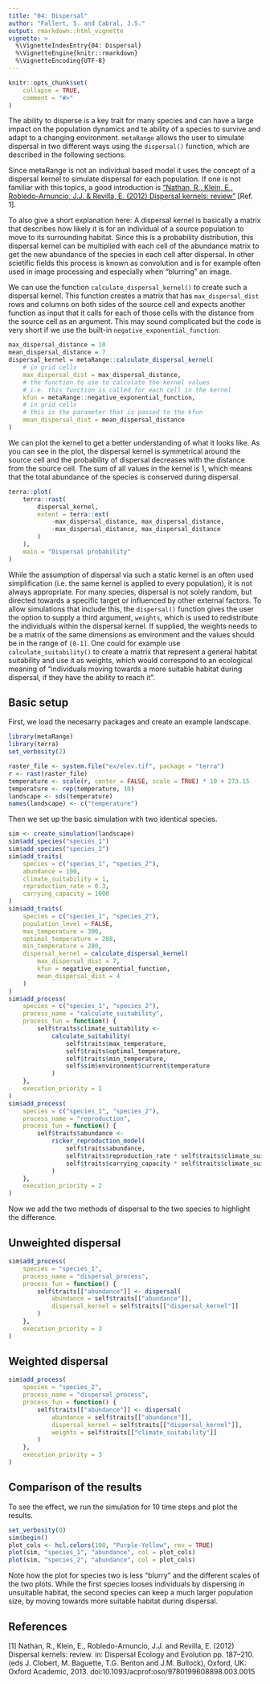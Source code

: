 ```yaml
---
title: "04: Dispersal"
author: "Fallert, S. and Cabral, J.S."
output: rmarkdown::html_vignette
vignette: >
  %\VignetteIndexEntry{04: Dispersal}
  %\VignetteEngine{knitr::rmarkdown}
  %\VignetteEncoding{UTF-8}
---
```


```r
knitr::opts_chunk$set(
    collapse = TRUE,
    comment = "#>"
)
```
The ability to disperse is a key trait for many species and can have a large impact on the population dynamics and te ability of a species to survive and adapt to a changing environment.
`metaRange` allows the user to simulate dispersal in two different ways using the `dispersal()` function, which are described in the following sections.

Since metaRange is not an individual based model it uses the concept of a dispersal kernel to simulate dispersal for each population.
If one is not familiar with this topics, a good introduction is ["Nathan, R., Klein, E., Robledo-Arnuncio, J.J. & Revilla, E. (2012) Dispersal kernels: review"](https://doi.org/10.1093/acprof%3Aoso/9780199608898.003.0015) [Ref. 1].

To also give a short explanation here: A dispersal kernel is basically a matrix that describes how likely it is for an individual of a source population to move to its surrounding habitat.
Since this is a probability distribution, this dispersal kernel can be multiplied with each cell of the abundance matrix to get the new abundance of the species in each cell after dispersal.
In other scietific fields this process is known as convolution and is for example often used in image processing and especially when "blurring" an image.

We can use the function `calculate_dispersal_kernel()` to create such a dispersal kernel.
This function creates a matrix that has `max_dispersal_dist` rows and columns on both sides of the source cell and expects another function as input that it calls for each of those cells with the distance from the source cell as an argument.
This may sound complicated but the code is very short if we use the built-in `negative_exponential_function`:

```r
max_dispersal_distance = 10
mean_dispersal_distance = 7
dispersal_kernel = metaRange::calculate_dispersal_kernel(
    # in grid cells
    max_dispersal_dist = max_dispersal_distance,
    # the function to use to calculate the kernel values
    # i.e. this function is called for each cell in the kernel
    kfun = metaRange::negative_exponential_function,
    # in grid cells
    # this is the parameter that is passed to the kfun
    mean_dispersal_dist = mean_dispersal_distance
)
```

We can plot the kernel to get a better understanding of what it looks like.
As you can see in the plot, the dispersal kernel is symmetrical around the source cell and the probability of dispersal decreases with the distance from the source cell.
The sum of all values in the kernel is 1, which means that the total abundance of the species is conserved during dispersal.
```r
terra::plot(
    terra::rast(
        dispersal_kernel,
        extent = terra::ext(
            -max_dispersal_distance, max_dispersal_distance,
            -max_dispersal_distance, max_dispersal_distance
        )
    ),
    main = "Dispersal probability"
)
```

While the assumption of dispersal via such a static kernel is an often used simplification  (i.e. the same kernel is applied to every population), it is not always appropriate.
For many species, dispersal is not solely random, but directed towards a specific target or influenced by other external factors.
To allow simulations that include this, the `dispersal()` function gives the user the option to supply a third argument, `weights`, which is used to redistribute the individuals within the dispersal kernel.
If supplied, the weights needs to be a matrix of the same dimensions as environment and the values should be in the range of `[0-1]`.
One could for example use `calculate_suitability()` to create a matrix that represent a general habitat suitability and use it as weights, which would correspond to an ecological meaning of "individuals moving towards a more suitable habitat during dispersal, if they have the ability to reach it".


## Basic setup
First, we load the necesarry packages and create an example landscape.
```r
library(metaRange)
library(terra)
set_verbosity(2)

raster_file <- system.file("ex/elev.tif", package = "terra")
r <- rast(raster_file)
temperature <- scale(r, center = FALSE, scale = TRUE) * 10 + 273.15
temperature <- rep(temperature, 10)
landscape <- sds(temperature)
names(landscape) <- c("temperature")
```

Then we set up the basic simulation with two identical species.
```r
sim <- create_simulation(landscape)
sim$add_species("species_1")
sim$add_species("species_2")
sim$add_traits(
    species = c("species_1", "species_2"),
    abundance = 100,
    climate_suitability = 1,
    reproduction_rate = 0.3,
    carrying_capacity = 1000
)
sim$add_traits(
    species = c("species_1", "species_2"),
    population_level = FALSE,
    max_temperature = 300,
    optimal_temperature = 288,
    min_temperature = 280,
    dispersal_kernel = calculate_dispersal_kernel(
        max_dispersal_dist = 7,
        kfun = negative_exponential_function,
        mean_dispersal_dist = 4
    )
)
sim$add_process(
    species = c("species_1", "species_2"),
    process_name = "calculate_suitability",
    process_fun = function() {
        self$traits$climate_suitability <-
            calculate_suitability(
                self$traits$max_temperature,
                self$traits$optimal_temperature,
                self$traits$min_temperature,
                self$sim$environment$current$temperature
            )
    },
    execution_priority = 1
)
sim$add_process(
    species = c("species_1", "species_2"),
    process_name = "reproduction",
    process_fun = function() {
        self$traits$abundance <-
            ricker_reproduction_model(
                self$traits$abundance,
                self$traits$reproduction_rate * self$traits$climate_suitability,
                self$traits$carrying_capacity * self$traits$climate_suitability
            )
    },
    execution_priority = 2
)
```

Now we add the two methods of dispersal to the two species to highlight the difference.

## Unweighted dispersal

```r
sim$add_process(
    species = "species_1",
    process_name = "dispersal_process",
    process_fun = function() {
        self$traits[["abundance"]] <- dispersal(
            abundance = self$traits[["abundance"]],
            dispersal_kernel = self$traits[["dispersal_kernel"]]
        )
    },
    execution_priority = 3
)
```

## Weighted dispersal
```r
sim$add_process(
    species = "species_2",
    process_name = "dispersal_process",
    process_fun = function() {
        self$traits[["abundance"]] <- dispersal(
            abundance = self$traits[["abundance"]],
            dispersal_kernel = self$traits[["dispersal_kernel"]],
            weights = self$traits[["climate_suitability"]]
        )
    },
    execution_priority = 3
)
```

## Comparison of the results
To see the effect, we run the simulation for 10 time steps and plot the results.
```r
set_verbosity(0)
sim$begin()
plot_cols <- hcl.colors(100, "Purple-Yellow", rev = TRUE)
plot(sim, "species_1", "abundance", col = plot_cols)
plot(sim, "species_2", "abundance", col = plot_cols)
```

Note how the plot for species two is less "blurry" and the different scales of the two plots.
While the first species looses individuals by dispersing in unsuitable habitat, the second species can keep a much larger population size, by moving towards more suitable habitat during dispersal.

## References
[1] Nathan, R., Klein, E., Robledo-Arnuncio, J.J. and Revilla, E. (2012) Dispersal kernels: review. in: Dispersal Ecology and Evolution pp. 187--210. (eds J. Clobert, M. Baguette, T.G. Benton and J.M. Bullock), Oxford, UK: Oxford Academic, 2013. doi:10.1093/acprof:oso/9780199608898.003.0015
